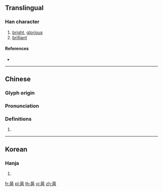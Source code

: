 {{character info/new}}
==Translingual==

===Han character===
{{Han char|rn=72|rad=日|as=05|sn=9|four=60227|canj=AMOB|ids=⿱日丙}}

# [[bright]], [[glorious]]
# [[brilliant]]

====References====
* {{Han ref|kx=0494.180|dkj=13836|hdz=21499.040|uh=663A|ud=26170|bh=CEF4|bd=52980}}

----

==Chinese==
{{zh-forms}}

===Glyph origin===
{{Han etym}}

===Pronunciation===
{{zh-pron
|m=bǐng
|c=bing2
|mc=
|oc=y
|ma=
|cat=a
}}

===Definitions===
{{zh-hanzi}}

# {{rfdef|lang=zh}}

----

==Korean==

===Hanja===
{{ko-hanja|hangeul=병|eumhun=|rv=byeong|mr=pyŏng|y=pyeng}}

# {{defn|lang=ko|sort=日05}}

[[fr:昺]]
[[pl:昺]]
[[th:昺]]
[[vi:昺]]
[[zh:昺]]